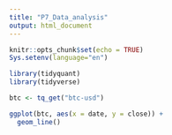 ```yaml
---
title: "P7_Data_analysis"
output: html_document
---
```


```r
knitr::opts_chunk$set(echo = TRUE)
Sys.setenv(language="en")

library(tidyquant)
library(tidyverse)
```


```r

btc <- tq_get("btc-usd")

ggplot(btc, aes(x = date, y = close)) +
  geom_line()


```

